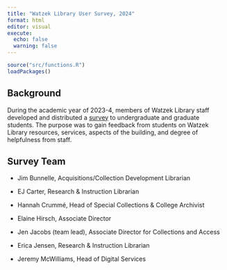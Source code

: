 ```yaml
---
title: "Watzek Library User Survey, 2024"
format: html
editor: visual
execute:
  echo: false
  warning: false
---
```


```r
source("src/functions.R")
loadPackages()
```

## Background

During the academic year of 2023-4, members of Watzek Library staff developed and distributed a [survey](userSurvey.pdf){target="_blank"} to undergraduate and graduate students. The purpose was to gain feedback from students on Watzek Library resources, services, aspects of the building, and degree of helpfulness from staff.

## Survey Team

-   Jim Bunnelle, Acquisitions/Collection Development Librarian

-   EJ Carter, Research & Instruction Librarian

-   Hannah Crummé, Head of Special Collections & College Archivist

-   Elaine Hirsch, Associate Director

-   Jen Jacobs (team lead), Associate Director for Collections and Access

-   Erica Jensen, Research & Instruction Librarian

-   Jeremy McWilliams, Head of Digital Services
